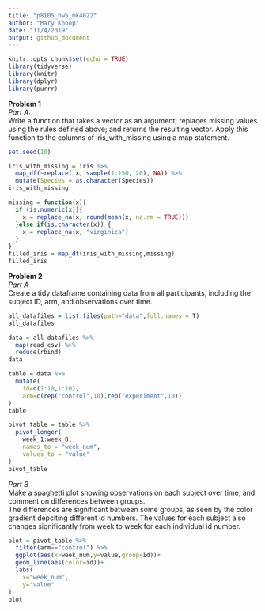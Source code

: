 ```yaml
---
title: "p8105_hw5_mk4022"
author: "Mary Knoop"
date: "11/4/2019"
output: github_document
---
```


```r
knitr::opts_chunk$set(echo = TRUE)
library(tidyverse)
library(knitr)
library(dplyr)
library(purrr)
```

**Problem 1**  
*Part A:*  
Write a function that takes a vector as an argument; replaces missing values using the rules defined above; and returns the resulting vector. Apply this function to the columns of iris_with_missing using a map statement.

```r
set.seed(10)

iris_with_missing = iris %>% 
  map_df(~replace(.x, sample(1:150, 20), NA)) %>%
  mutate(Species = as.character(Species))
iris_with_missing

missing = function(x){
  if (is.numeric(x)){
    x = replace_na(x, round(mean(x, na.rm = TRUE)))
  }else if(is.character(x)) {
    x = replace_na(x, "virginica")
  }
}
filled_iris = map_df(iris_with_missing,missing)
filled_iris

```

**Problem 2**  
*Part A*  
Create a tidy dataframe containing data from all participants, including the subject ID, arm, and observations over time. 
```r
all_datafiles = list.files(path="data",full.names = T) 
all_datafiles

data = all_datafiles %>% 
  map(read_csv) %>% 
  reduce(rbind)
data

table = data %>% 
  mutate(
    id=c(1:10,1:10),
    arm=c(rep("control",10),rep("experiment",10))
)
table

pivot_table = table %>% 
  pivot_longer(
    week_1:week_8,
    names_to = "week_num",
    values_to = "value"
) 
pivot_table
```

*Part B*  
Make a spaghetti plot showing observations on each subject over time, and comment on differences between groups.   
The differences are significant between some groups, as seen by the color gradient depciting different id numbers.  The values for each subject also changes significantly from week to week for each individual id number.  
```r
plot = pivot_table %>% 
  filter(arm=="control") %>% 
  ggplot(aes(x=week_num,y=value,group=id))+
  geom_line(aes(color=id))+
  labs(
    x="week_num",
    y="value"
)
plot
```







